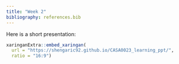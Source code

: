 ```yaml
---
title: "Week 2"
bibliography: references.bib
---
```


Here is a short presentation:

```r
xaringanExtra::embed_xaringan(
  url = "https://shengaric92.github.io/CASA0023_learning_ppt/",
  ratio = "16:9")

```
